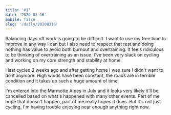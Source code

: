```yaml
---
title: '#1'
date: '2020-03-16'
mobile: false
slug: '/daily/20200316'
---
```


Balancing days off work is going to be difficult. I want to use my free time to improve in any way I can but I also need to respect that rest and doing nothing has value to avoid both burnout and overtraining. It feels ridiculous to be thinking of overtraining as an issue. I've been very slack on cycling and working on my core strength and stability at home.

I last cycled 2 weeks ago and after getting home I was sure I didn't want to do it anymore. High winds have been constant, the roads are in terrible condition and it takes up such a huge amount of time.

I'm entered into the Marmotte Alpes in July and it looks very likely it'll be cancelled based on what's happened with many other events. Part of me hope that doesn't happen, part of me really hopes it does. But it's not just cycling, I'm having trouble enjoying near enough anything right now.

